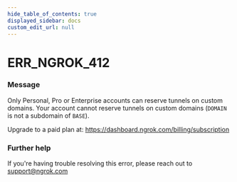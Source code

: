 ```yaml
---
hide_table_of_contents: true
displayed_sidebar: docs
custom_edit_url: null
---
```



# ERR_NGROK_412

### Message
Only Personal, Pro or Enterprise accounts can reserve tunnels on custom domains.
Your account cannot reserve tunnels on custom domains (`DOMAIN` is not a subdomain of `BASE`).

Upgrade to a paid plan at: https://dashboard.ngrok.com/billing/subscription

### Further help
If you're having trouble resolving this error, please reach out to [support@ngrok.com](mailto:support@ngrok.com?subject=Help%20with%20ERR_NGROK_412)


<ErrorDetails error='err_ngrok_412' />
